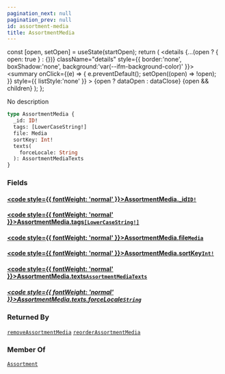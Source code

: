 ```yaml
---
pagination_next: null
pagination_prev: null
id: assortment-media
title: AssortmentMedia
---
```









  const [open, setOpen] = useState(startOpen);
  return (
    <details {...(open ? { open: true } : {})} className="details" style={{ border:'none', boxShadow:'none', background:'var(--ifm-background-color)' }}>
      <summary
        onClick={(e) => {
          e.preventDefault();
          setOpen((open) => !open);
        }}
        style={{ listStyle:'none' }}
      >
      {open ? dataOpen : dataClose}
      </summary>
      {open && children}
    </details>
  );
};








No description


```graphql
type AssortmentMedia {
  _id: ID!
  tags: [LowerCaseString!]
  file: Media
  sortKey: Int!
  texts(
    forceLocale: String
  ): AssortmentMediaTexts
}
```




### Fields

#### [<code style={{ fontWeight: 'normal' }}>AssortmentMedia.<b>_id</b></code>](#)<Bullet />[`ID!`](/schema/types/scalars/id.mdx) <Badge class="badge badge--secondary" text="non-null"/> <Badge class="badge badge--secondary" text="scalar"/> 



#### [<code style={{ fontWeight: 'normal' }}>AssortmentMedia.<b>tags</b></code>](#)<Bullet />[`[LowerCaseString!]`](/schema/types/scalars/lower-case-string.mdx) <Badge class="badge badge--secondary" text="list"/> <Badge class="badge badge--secondary" text="scalar"/> 



#### [<code style={{ fontWeight: 'normal' }}>AssortmentMedia.<b>file</b></code>](#)<Bullet />[`Media`](/schema/types/objects/media.mdx) <Badge class="badge badge--secondary" text="object"/> 



#### [<code style={{ fontWeight: 'normal' }}>AssortmentMedia.<b>sortKey</b></code>](#)<Bullet />[`Int!`](/schema/types/scalars/int.mdx) <Badge class="badge badge--secondary" text="non-null"/> <Badge class="badge badge--secondary" text="scalar"/> 



#### [<code style={{ fontWeight: 'normal' }}>AssortmentMedia.<b>texts</b></code>](#)<Bullet />[`AssortmentMediaTexts`](/schema/types/objects/assortment-media-texts.mdx) <Badge class="badge badge--secondary" text="object"/> 

##### [<code style={{ fontWeight: 'normal' }}>AssortmentMedia.texts.<b>forceLocale</b></code>](#)<Bullet />[`String`](/schema/types/scalars/string.mdx) <Badge class="badge badge--secondary" text="scalar"/> 







### Returned By

[`removeAssortmentMedia`](/schema/operations/mutations/remove-assortment-media.mdx)  <Badge class="badge badge--secondary" text="mutation"/><Bullet />[`reorderAssortmentMedia`](/schema/operations/mutations/reorder-assortment-media.mdx)  <Badge class="badge badge--secondary" text="mutation"/>

### Member Of

[`Assortment`](/schema/types/objects/assortment.mdx)  <Badge class="badge badge--secondary" text="object"/>

